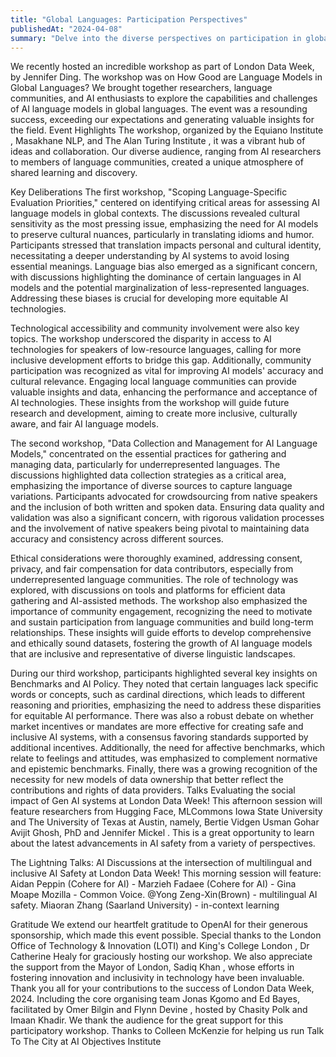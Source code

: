 ```yaml
---
title: "Global Languages: Participation Perspectives"
publishedAt: "2024-04-08"
summary: "Delve into the diverse perspectives on participation in global languages, highlighting the importance of inclusivity and community involvement in AI language model development."
---
```


We recently hosted an incredible workshop as part of London Data Week, by Jennifer Ding. The workshop was on How Good are Language Models in Global Languages? We brought together researchers, language communities, and AI enthusiasts to explore the capabilities and challenges of AI language models in global languages. The event was a resounding success, exceeding our expectations and generating valuable insights for the field.
Event Highlights
The workshop, organized by the Equiano Institute , Masakhane NLP, and The Alan Turing Institute , it was a vibrant hub of ideas and collaboration. Our diverse audience, ranging from AI researchers to members of language communities, created a unique atmosphere of shared learning and discovery.

Key Deliberations
The first workshop, "Scoping Language-Specific Evaluation Priorities," centered on identifying critical areas for assessing AI language models in global contexts. The discussions revealed cultural sensitivity as the most pressing issue, emphasizing the need for AI models to preserve cultural nuances, particularly in translating idioms and humor. Participants stressed that translation impacts personal and cultural identity, necessitating a deeper understanding by AI systems to avoid losing essential meanings. Language bias also emerged as a significant concern, with discussions highlighting the dominance of certain languages in AI models and the potential marginalization of less-represented languages. Addressing these biases is crucial for developing more equitable AI technologies.

Technological accessibility and community involvement were also key topics. The workshop underscored the disparity in access to AI technologies for speakers of low-resource languages, calling for more inclusive development efforts to bridge this gap. Additionally, community participation was recognized as vital for improving AI models' accuracy and cultural relevance. Engaging local language communities can provide valuable insights and data, enhancing the performance and acceptance of AI technologies. These insights from the workshop will guide future research and development, aiming to create more inclusive, culturally aware, and fair AI language models.

The second workshop, "Data Collection and Management for AI Language Models," concentrated on the essential practices for gathering and managing data, particularly for underrepresented languages. The discussions highlighted data collection strategies as a critical area, emphasizing the importance of diverse sources to capture language variations. Participants advocated for crowdsourcing from native speakers and the inclusion of both written and spoken data. Ensuring data quality and validation was also a significant concern, with rigorous validation processes and the involvement of native speakers being pivotal to maintaining data accuracy and consistency across different sources.

Ethical considerations were thoroughly examined, addressing consent, privacy, and fair compensation for data contributors, especially from underrepresented language communities. The role of technology was explored, with discussions on tools and platforms for efficient data gathering and AI-assisted methods. The workshop also emphasized the importance of community engagement, recognizing the need to motivate and sustain participation from language communities and build long-term relationships. These insights will guide efforts to develop comprehensive and ethically sound datasets, fostering the growth of AI language models that are inclusive and representative of diverse linguistic landscapes.

During our third workshop, participants highlighted several key insights on Benchmarks and AI Policy. They noted that certain languages lack specific words or concepts, such as cardinal directions, which leads to different reasoning and priorities, emphasizing the need to address these disparities for equitable AI performance. There was also a robust debate on whether market incentives or mandates are more effective for creating safe and inclusive AI systems, with a consensus favoring standards supported by additional incentives. Additionally, the need for affective benchmarks, which relate to feelings and attitudes, was emphasized to complement normative and epistemic benchmarks. Finally, there was a growing recognition of the necessity for new models of data ownership that better reflect the contributions and rights of data providers.
Talks
Evaluating the social impact of Gen AI systems at London Data Week! This afternoon session will feature researchers from Hugging Face, MLCommons Iowa State University and The University of Texas at Austin, namely, Bertie Vidgen Usman Gohar Avijit Ghosh, PhD and Jennifer Mickel . This is a great opportunity to learn about the latest advancements in AI safety from a variety of perspectives.

The Lightning Talks: AI Discussions at the intersection of multilingual and inclusive AI Safety at London Data Week! This morning session will feature: Aidan Peppin (Cohere for AI) - Marzieh Fadaee (Cohere for AI) - Gina Moape Mozilla - Common Voice.
@Yong Zeng-Xin(Brown) - multilingual AI safety. Miaoran Zhang (Saarland University) - in-context learning

Gratitude
We extend our heartfelt gratitude to OpenAI for their generous sponsorship, which made this event possible. Special thanks to the London Office of Technology & Innovation (LOTI) and King's College London , Dr Catherine Healy for graciously hosting our workshop. We also appreciate the support from the Mayor of London, Sadiq Khan , whose efforts in fostering innovation and inclusivity in technology have been invaluable. Thank you all for your contributions to the success of London Data Week, 2024. Including the core organising team Jonas Kgomo and Ed Bayes, facilitated by Omer Bilgin and Flynn Devine , hosted by Chasity Polk and Imaan Khadir. We thank the audience for the great support for this participatory workshop. Thanks to Colleen McKenzie for helping us run Talk To The City at AI Objectives Institute
